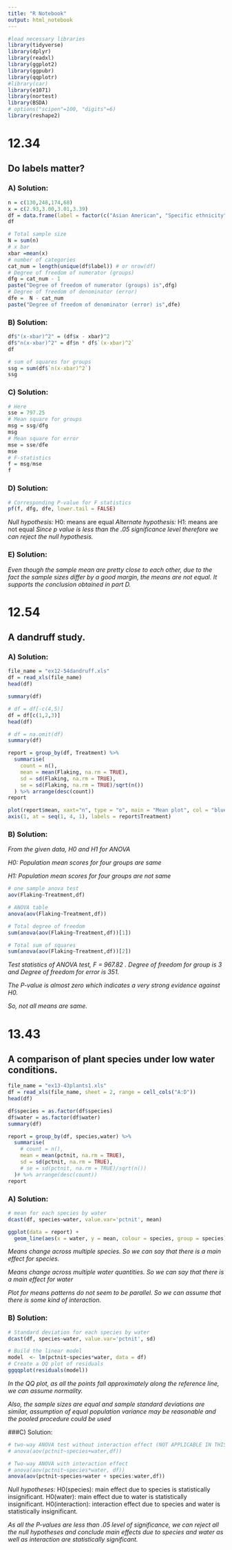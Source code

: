 ```yaml
---
title: "R Notebook"
output: html_notebook
---
```


```r
#load necessary libraries
library(tidyverse)
library(dplyr)
library(readxl)
library(ggplot2)
library(ggpubr)
library(qqplotr)
#library(car)
library(e1071)
library(nortest)
library(BSDA)
# options("scipen"=100, "digits"=6)
library(reshape2)
```

# 12.34
## Do labels matter?
### A) Solution:
```r
n = c(130,248,174,68)
x = c(2.93,3.00,3.01,3.39)
df = data.frame(label = factor(c("Asian American", "Specific ethnicity", "Ethnicity American", "Other")), n = n, x = x)
df
```

```r
# Total sample size
N = sum(n)
# x bar
xbar =mean(x)
# number of categories
cat_num = length(unique(df$label)) # or nrow(df)
# Degree of freedom of numerator (groups)
dfg = cat_num - 1
paste("Degree of freedom of numerator (groups) is",dfg)
# Degree of freedom of denominator (error)
dfe =  N - cat_num
paste("Degree of freedom of denominator (error) is",dfe)
```

### B) Solution:
```r
df$"(x-xbar)^2" = (df$x - xbar)^2
df$"n(x-xbar)^2" = df$n * df$`(x-xbar)^2`
df
```

```r
# sum of squares for groups
ssg = sum(df$`n(x-xbar)^2`)
ssg
```

### C) Solution:
```r
# Here
sse = 797.25
# Mean square for groups
msg = ssg/dfg
msg
# Mean square for error
mse = sse/dfe
mse
# F-statistics
f = msg/mse
f
```
### D) Solution:
```r
# Corresponding P-value for F statistics
pf(f, dfg, dfe, lower.tail = FALSE)
```
*Null hypothesis:*
H0: means are equal
*Alternate hypothesis:*
H1: means are not equal
*Since p value is less than the .05 significance level therefore we can reject the null hypothesis.*

### E) Solution:
*Even though the sample mean are pretty close to each other, due to the fact the sample sizes differ by a good margin, the means are not equal. It supports the conclusion obtained in part D.*

# 12.54
## A dandruff study.
### A) Solution:
```r
file_name = "ex12-54dandruff.xls"
df = read_xls(file_name)
head(df)
```

```r
summary(df)
```

```r
# df = df[-c(4,5)]
df = df[c(1,2,3)]
head(df)
```

```r
# df = na.omit(df)
summary(df)
```


```r
report = group_by(df, Treatment) %>%
  summarise(
    count = n(),
    mean = mean(Flaking, na.rm = TRUE),
    sd = sd(Flaking, na.rm = TRUE),
    se = sd(Flaking, na.rm = TRUE)/sqrt(n())
  ) %>% arrange(desc(count))
report
```


```r
plot(report$mean, xaxt="n", type = "o", main = "Mean plot", col = "blue", pch = 19, xlab = "Treatment", ylab = "Mean")
axis(1, at = seq(1, 4, 1), labels = report$Treatment)
```

### B) Solution:

*From the given data, H0 and H1 for ANOVA*

*H0: Population mean scores for four groups are same*

*H1: Population mean scores for four groups are not same*
```r
# one sample anova test
aov(Flaking~Treatment,df)
```


```r
# ANOVA table
anova(aov(Flaking~Treatment,df))
```


```r
# Total degree of freedom
sum(anova(aov(Flaking~Treatment,df))[1])
```

```r
# Total sum of squares
sum(anova(aov(Flaking~Treatment,df))[2])
```
*Test statistics of ANOVA test, F = 967.82 . Degree of freedom for group is 3 and Degree of freedom for error is 351.*

*The P-value is almost zero which indicates a very strong evidence against H0.*

*So, not all means are same.*


# 13.43
## A comparison of plant species under low water conditions.

```r
file_name = "ex13-43plants1.xls"
df = read_xls(file_name, sheet = 2, range = cell_cols("A:D"))
head(df)
```

```r
df$species = as.factor(df$species)
df$water = as.factor(df$water)
summary(df)
```

```r
report = group_by(df, species,water) %>%
  summarise(
    # count = n(),
    mean = mean(pctnit, na.rm = TRUE),
    sd = sd(pctnit, na.rm = TRUE),
    # se = sd(pctnit, na.rm = TRUE)/sqrt(n())
  )# %>% arrange(desc(count))
report
```

### A) Solution:
```r
# mean for each species by water
dcast(df, species~water, value.var='pctnit', mean)
```

```r
ggplot(data = report) +
  geom_line(aes(x = water, y = mean, colour = species, group = species), lwd = 1) + ggtitle("Plot for Means")

```

*Means change across multiple species. So we can say that there is a main effect for species.*

*Means change across multiple water quantities. So we can say that there is a main effect for water*

*Plot for means patterns do not seem to be parallel. So we can assume that there is some kind of interaction.*

### B) Solution:
```r
# Standard deviation for each species by water
dcast(df, species~water, value.var='pctnit', sd)
```

```r
# Build the linear model
model  <- lm(pctnit~species*water, data = df)
# Create a QQ plot of residuals
ggqqplot(residuals(model))
```

*In the QQ plot, as all the points fall approximately along the reference line, we can assume normality.*

*Also, the sample sizes are equal and sample standard deviations are similar, assumption of equal population variance may be reasonable and the pooled procedure could be used*

###C) Solution:
```r
# two-way ANOVA test without interaction effect (NOT APPLICABLE IN THIS CASE)
# anova(aov(pctnit~species+water,df))
```

```r
# Two-way ANOVA with interaction effect
# anova(aov(pctnit~species*water, df))
anova(aov(pctnit~species+water + species:water,df))
```
*Null hypotheses:*
H0(species): main effect due to species is statistically insignificant.
H0(water): main effect due to water is statistically insignificant.
H0(interaction): interaction effect due to species and water is statistically insignificant.

*As all the P-values are less than .05 level of significance, we can reject all the null hypotheses and conclude main effects due to species and water as well as interaction are statistically significant.*


























































